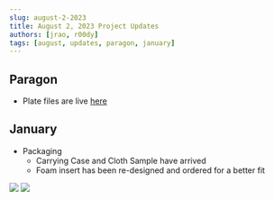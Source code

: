 ```yaml
---
slug: august-2-2023
title: August 2, 2023 Project Updates
authors: [jrao, r00dy]
tags: [august, updates, paragon, january]
---
```


## Paragon

- Plate files are live [here](https://artemisdesignstudios.github.io/docs/Downloads/Paragon/Plate%20Files)

## January

- Packaging
    - Carrying Case and Cloth Sample have arrived
    - Foam insert has been re-designed and ordered for a better fit

![](./resources/january_carrying_case.jpg)
![](./resources/january_carrying_cloth.jpg)